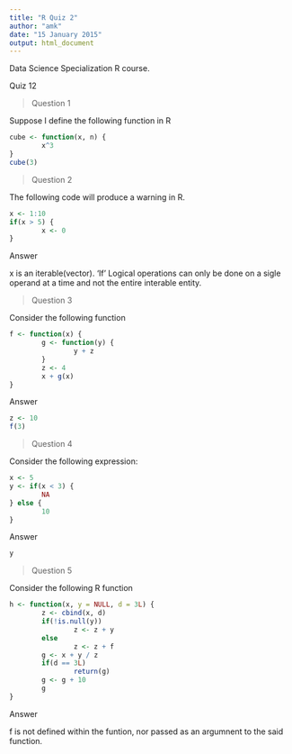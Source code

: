 ```yaml
---
title: "R Quiz 2"
author: "amk"
date: "15 January 2015"
output: html_document
---
```



Data Science Specialization R course.

Quiz 12

> Question 1

Suppose I define the following function in R

```r
cube <- function(x, n) {
        x^3
}
cube(3)
```

> Question 2

The following code will produce a warning in R.

```r
x <- 1:10
if(x > 5) {
        x <- 0
}
```
Answer

x is an iterable(vector). 'If' Logical operations can only be done on a sigle operand at a time and not the entire interable entity.

> Question 3

Consider the following function

```r
f <- function(x) {
        g <- function(y) {
                y + z
        }
        z <- 4
        x + g(x)
}
```
Answer
```r
z <- 10
f(3)
```

> Question 4

Consider the following expression:
```r
x <- 5
y <- if(x < 3) {
        NA
} else {
        10
}
```
Answer
```r
y
```

> Question 5

Consider the following R function
```r
h <- function(x, y = NULL, d = 3L) {
        z <- cbind(x, d)
        if(!is.null(y))
                z <- z + y
        else
                z <- z + f
        g <- x + y / z
        if(d == 3L)
                return(g)
        g <- g + 10
        g
}
```
Answer

f is not defined within the funtion, nor passed as an argumnent to the said function.